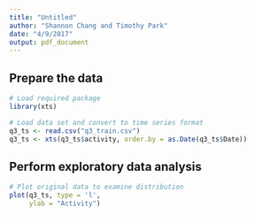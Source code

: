 ```yaml
---
title: "Untitled"
author: "Shannon Chang and Timothy Park"
date: "4/9/2017"
output: pdf_document
---
```


## Prepare the data
```r
# Load required package
library(xts)

# Load data set and convert to time series format
q3_ts <- read.csv("q3_train.csv")
q3_ts <- xts(q3_ts$activity, order.by = as.Date(q3_ts$Date))
```

## Perform exploratory data analysis
```r
# Plot original data to examine distribution
plot(q3_ts, type = 'l', 
     ylab = "Activity")
```

